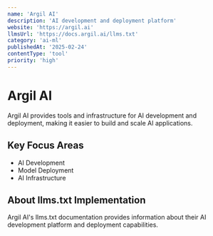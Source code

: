 ```yaml
---
name: 'Argil AI'
description: 'AI development and deployment platform'
website: 'https://argil.ai'
llmsUrl: 'https://docs.argil.ai/llms.txt'
category: 'ai-ml'
publishedAt: '2025-02-24'
contentType: 'tool'
priority: 'high'
---
```


# Argil AI

Argil AI provides tools and infrastructure for AI development and deployment, making it easier to build and scale AI applications.

## Key Focus Areas

- AI Development
- Model Deployment
- AI Infrastructure

## About llms.txt Implementation

Argil AI's llms.txt documentation provides information about their AI development platform and deployment capabilities.
